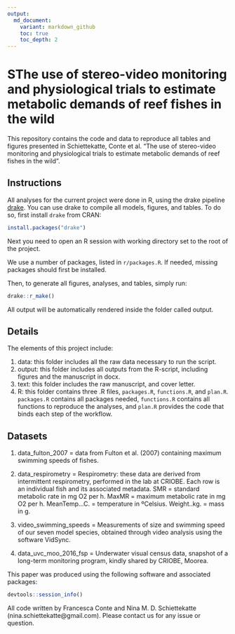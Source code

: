 ```yaml
---
output:
  md_document:
    variant: markdown_github
    toc: true
    toc_depth: 2
---
```


# SThe use of stereo-video monitoring and physiological trials to estimate metabolic demands of reef fishes in the wild

This repository contains the code and data to reproduce all tables and figures presented in Schiettekatte, Conte et al. "The use of stereo-video monitoring and physiological trials to estimate metabolic demands of reef fishes in the wild".


## Instructions
All analyses for the current project were done in R, using the drake pipeline [drake](https://github.com/ropensci/drake). You can use drake to compile all models, figures, and tables.
To do so, first install `drake` from CRAN: 
```r
install.packages("drake")
```
Next you need to open an R session with working directory set to the root of the project.    

We use a number of packages, listed in `r/packages.R`. If needed, missing packages should first be installed. 

Then, to generate all figures, analyses, and tables, simply run:

```r
drake::r_make()
```

All output will be automatically rendered inside the folder called output. 

## Details
The elements of this project include: 

1) data: this folder includes all the raw data necessary to run the script.
2) output: this folder includes all outputs from the R-script, including figures and the manuscript in docx.
3) text: this folder includes the raw manuscript, and cover letter.
4) R: this folder contains three .R files, `packages.R`, `functions.R`, and `plan.R`.     
`packages.R` contains all packages needed, `functions.R` contains all functions to reproduce the analyses, and `plan.R` provides the code that binds each step of the workflow.

## Datasets

1. data_fulton_2007 = data from Fulton et al. (2007) containing maximum swimming speeds of fishes.

2. data_respirometry = Respirometry: these data are derived from intermittent respirometry, performed in the lab at CRIOBE. Each row is an individual fish and its associated metadata. SMR = standard metabolic rate in mg O2 per h. MaxMR = maximum metabolic rate in mg O2 per h. MeanTemp...C. = temperature in ºCelsius. Weight..kg. = mass in g.

3. video_swimming_speeds = Measurements of size and swimming speed of our seven model species, obtained through video analysis using the software VidSync. 

4. data_uvc_moo_2016_fsp = Underwater visual census data, snapshot of a long-term monitoring program, kindly shared by CRIOBE, Moorea. 


This paper was produced using the following software and associated packages:

```r
devtools::session_info()
```


All code written by Francesca Conte and Nina M. D. Schiettekatte (nina.schiettekatte@gmail.com). Please contact us for any issue or question. 
